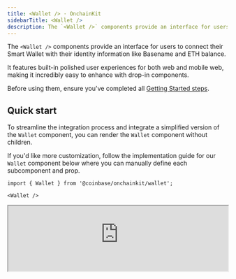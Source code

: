 ```yaml
---
title: <Wallet /> · OnchainKit
sidebarTitle: <Wallet />
description: The `<Wallet />` components provide an interface for users to connect their Smart Wallet with their identity information like Basename and ETH balance.
---
```


The `<Wallet />` components provide an interface for users to connect their
Smart Wallet with their identity information like Basename and ETH balance.

It features built-in polished user experiences for both web and mobile web,
making it incredibly easy to enhance with drop-in components.

Before using them, ensure you've completed all [Getting Started steps](/onchainkit/getting-started).

## Quick start

To streamline the integration process and integrate a simplified version of the `Wallet` component, you can render the `Wallet` component without children. 

If you'd like more customization, follow the implementation guide for our `Wallet` component below where you can manually define each subcomponent and prop.

```tsx twoslash
import { Wallet } from '@coinbase/onchainkit/wallet';

<Wallet />
```

<iframe
  src="https://682cef8eb764086a250fb541-zdfthryttt.chromatic.com/iframe.html?args=&id=onchainkit-wallet-walletcomponents--base&viewMode=story&dark=true&hero=true"
  width="100%"
  height="auto"
/>
{/* <WalletComponents>
  <Wallet />
</WalletComponents> */}

## Walkthrough

<Steps>
  <Step title="Set up your wallet connections">
  Kick off your wallet connection setup by configuring the `wagmi` provider.

  And make sure to update the `appName` as that will be displayed to
  the user when they connect their wallet.

  ```tsx twoslash
  // @noErrors: 2554
  import { ReactNode } from 'react';
  import { WagmiProvider, createConfig, http } from 'wagmi';
  import { baseSepolia } from 'wagmi/chains';
  import { coinbaseWallet } from 'wagmi/connectors';

  const wagmiConfig = createConfig({
    chains: [baseSepolia],
    connectors: [
      coinbaseWallet({
        appName: 'onchainkit',
      }),
    ],
    ssr: true,
    transports: {
      [baseSepolia.id]: http(),
    },
  });

  function App({ children }: { children: ReactNode }) {
    return <WagmiProvider config={wagmiConfig}>{children}</WagmiProvider>;
  }
  ```

  </Step>
  <Step title="Drop in the <Wallet /> components">
  Experience the magic by simply dropping in the `<Wallet />` component
  and watch it seamlessly come to life.

  Additionally, you can see the [`<Identity>`](/onchainkit/identity/identity) components
  like [`<Avatar>`](/onchainkit/identity/avatar), [`<Name>`](/onchainkit/identity/name),
  and [`<Address>`](/onchainkit/identity/address) are used in a composable way.
  Explore their documentation pages to discover various customization options.

  ```tsx twoslash
  import {
    ConnectWallet,
    Wallet,
    WalletDropdown,
    WalletDropdownDisconnect,
  } from '@coinbase/onchainkit/wallet';
  import {
    Address,
    Avatar,
    Name,
    Identity,
  } from '@coinbase/onchainkit/identity';
  import { color } from '@coinbase/onchainkit/theme';

  export function WalletComponents() {
    return (
      <div className="flex justify-end">
        <Wallet>
          <ConnectWallet>
            <Avatar className="h-6 w-6" />
            <Name />
          </ConnectWallet>
          <WalletDropdown>
            <Identity className="px-4 pt-3 pb-2" hasCopyAddressOnClick>
              <Avatar />
              <Name />
              <Address className={color.foregroundMuted} />
            </Identity>
            <WalletDropdownDisconnect />
          </WalletDropdown>
        </Wallet>
      </div>
    );
  }
  ```

  <iframe
    src="https://682cef8eb764086a250fb541-zdfthryttt.chromatic.com/iframe.html?args=&id=onchainkit-wallet-walletcomponents--with-identity-and-disconnect&viewMode=story&dark=true&hero=true"
    width="100%"
    height="auto"
  />
  {/* <WalletComponents>
    <Wallet>
      <ConnectWallet>
        <Avatar className="h-6 w-6" />
        <Name />
      </ConnectWallet>
      <WalletDropdown>
        <Identity className="px-4 pt-3 pb-2" hasCopyAddressOnClick>
          <Avatar />
          <Name />
          <Address className={color.foregroundMuted} />
        </Identity>
        <WalletDropdownDisconnect />
      </WalletDropdown>
    </Wallet>
  </WalletComponents> */}

  </Step>
  <Step title="Drop in pre-made wallet components">
  Expand the user experience with pre-made components like [`<WalletDropdownLink>`](/onchainkit/wallet/wallet-dropdown-link),
  [`<WalletDropdownBasename>`](/onchainkit/wallet/wallet-dropdown-basename),
  [`<WalletDropdownFundLink>`](/onchainkit/wallet/wallet-dropdown-fund-link),
  or `<EthBalance>`, to help you build a seamless wallet experience for your users.

  The `<WalletDropdownLink>` is highly versatile and will likely be your go-to choice
  for adding more links to the dropdown, connecting your users to various pages of your onchain app.

  ```tsx twoslash
  import {
    ConnectWallet,
    Wallet,
    WalletDropdown,
    WalletDropdownBasename, // [!code focus]
    WalletDropdownFundLink, // [!code focus]
    WalletDropdownLink, // [!code focus]
    WalletDropdownDisconnect,
  } from '@coinbase/onchainkit/wallet';
  import {
    Address,
    Avatar,
    Name,
    Identity,
    EthBalance, // [!code focus]
  } from '@coinbase/onchainkit/identity';

  // omitted for brevity

  <Wallet>
    <ConnectWallet>
      <Avatar className="h-6 w-6" />
      <Name />
    </ConnectWallet>
    <WalletDropdown>
      <Identity
        className="px-4 pt-3 pb-2"
        hasCopyAddressOnClick
      >
        <Avatar />
        <Name />
        <Address />
        <EthBalance />
      </Identity>
      <WalletDropdownBasename />
      <WalletDropdownLink
        icon="wallet"
        href="https://keys.coinbase.com"
      >
        Wallet
      </WalletDropdownLink>
      <WalletDropdownFundLink />
      <WalletDropdownDisconnect />
    </WalletDropdown>
  </Wallet>
  ```

  <iframe
    src="https://682cef8eb764086a250fb541-zdfthryttt.chromatic.com/iframe.html?args=&id=onchainkit-wallet-walletcomponents--full-dropdown&viewMode=story&dark=true&hero=true"
    width="100%"
    height="auto"
  />
  {/* <WalletComponents>
    <Wallet>
      <ConnectWallet>
        <Avatar className="h-6 w-6" />
        <Name />
      </ConnectWallet>
      <WalletDropdown>
        <Identity className="px-4 pt-3 pb-2" hasCopyAddressOnClick>
          <Avatar />
          <Name />
          <Address className={color.foregroundMuted} />
          <EthBalance />
        </Identity>
        <WalletDropdownBasename />
        <WalletDropdownLink
          icon="wallet"
          href="https://keys.coinbase.com"
        >
          Wallet
        </WalletDropdownLink>
        <WalletDropdownFundLink />
        <WalletDropdownDisconnect />
      </WalletDropdown>
    </Wallet>
  </WalletComponents> */}

  </Step>
</Steps>

## Customize Connect button text and style

Each OnchainKit component offers the flexibility to customize `className`
and adjust the style of the React components it represents.

Customize the connect wallet text by using the `disconnectedLabel` prop on the `<ConnectWallet />` component.

```tsx twoslash
import {
  ConnectWallet,
  Wallet,
  WalletDropdown,
  WalletDropdownLink,
  WalletDropdownDisconnect,
} from '@coinbase/onchainkit/wallet';
import {
  Address,
  Avatar,
  Name,
  Identity,
  EthBalance,
} from '@coinbase/onchainkit/identity';
import { color } from '@coinbase/onchainkit/theme';
// ---cut-before---
// omitted for brevity

<Wallet>
  <ConnectWallet className='bg-blue-800' disconnectedLabel='Log In'>
    <Avatar className="h-6 w-6" />
    <Name className='text-white' />
  </ConnectWallet>
  <WalletDropdown>
    <Identity
      className="px-4 pt-3 pb-2 hover:bg-blue-200"
      hasCopyAddressOnClick
    >
      <Avatar />
      <Name />
      <Address />
      <EthBalance />
    </Identity>
    <WalletDropdownLink
      className='hover:bg-blue-200'
      icon="wallet"
      href="https://keys.coinbase.com"
    >
      Wallet
    </WalletDropdownLink>
    <WalletDropdownDisconnect className='hover:bg-blue-200' />
  </WalletDropdown>
</Wallet>
```

<iframe
  src="https://682cef8eb764086a250fb541-zdfthryttt.chromatic.com/iframe.html?args=&id=onchainkit-wallet-walletcomponents--custom-styling&viewMode=story&dark=true&hero=true"
  width="100%"
  height="auto"
/>
{/* <WalletComponents>
  <Wallet>
    <ConnectWallet className='bg-blue-800' disconnectedLabel='Log In'>
      <Avatar className="h-6 w-6" />
      <Name className='text-white' />
    </ConnectWallet>
    <WalletDropdown>
      <Identity className="px-4 pt-3 pb-2 hover:bg-blue-200" hasCopyAddressOnClick>
        <Avatar />
        <Name />
        <Address className={color.foregroundMuted} />
        <EthBalance />
      </Identity>
      <WalletDropdownLink
        className='hover:bg-blue-200'
        icon="wallet"
        href="https://keys.coinbase.com"
      >
        Wallet
      </WalletDropdownLink>
      <WalletDropdownDisconnect className='hover:bg-blue-200' />
    </WalletDropdown>
  </Wallet>
</WalletComponents> */}

## Example usage

### Usage with Sign In With Ethereum (SIWE)

To use [Sign In With Ethereum (SIWE)](https://docs.login.xyz/general-information/siwe-overview) with OnchainKit, you can use the `onConnect` prop in the `<ConnectWallet />` component. This will trigger the SIWE prompt when the user connects their wallet.

```tsx twoslash
import { ConnectWallet } from '@coinbase/onchainkit/wallet';
import { base } from 'wagmi/chains';
import { createSiweMessage } from 'viem/siwe'
import { useSignMessage } from 'wagmi';

const message = createSiweMessage({
  address: '0xA0Cf798816D4b9b9866b5330EEa46a18382f251e',
  chainId: base.id,
  domain: 'example.com',
  nonce: 'foobarbaz',
  uri: 'https://example.com/path',
  version: '1',
})

export function WalletComponents() {
  const { signMessage } = useSignMessage();

  return (
    <ConnectWallet onConnect={() => {signMessage({ message })}} />
  );
}

```

## Components

The components are designed to work together hierarchically. For each component, ensure the following:

- `<Wallet />` - Serves as the main container for all wallet-related components.
- `<ConnectWallet />` - Handles the wallet connection process. Place child components inside to customize the connect button appearance.
- `<AppWithWalletModal />` - Enables a wallet aggregation experience.
- `<WalletDropdown />` - Contains additional wallet information and options. Place inside the `<Wallet />` component.
- `<Identity />` - Displays user identity information. Place inside `<WalletDropdown />` for a complete profile view.
- `<WalletDropdownBasename />` - Displays the user's Basename within the dropdown.
- `<WalletDropdownLink />` - Creates a custom link within the dropdown. Use the `icon` prop to add an icon, and `href` to specify the destination.
- `<WalletDropdownDisconnect />` - Provides a disconnect option within the dropdown.

Additional components for customizing the wallet interface include:

- `<Avatar />` - Displays the user's avatar image.
- `<Name />` - Shows the user's name or ENS.
- `<Badge />` - Can be used to display additional user status or information.
- `<Address />` - Shows the user's wallet address.
- `<EthBalance />` - Displays the user's ETH balance.

The Wallet component automatically handles the wallet connection state and updates the UI accordingly.
You need to wrap your application or relevant part of it with these components
to provide a complete wallet interaction experience.

## Component types

- [`WalletReact`](/onchainkit/wallet/types#walletreact)
- [`ConnectWalletReact`](/onchainkit/wallet/types#connectwalletreact)
- [`WalletDropdownReact`](/onchainkit/wallet/types#walletdropdownreact)
- [`WalletDropdownBasenameReact`](/onchainkit/wallet/types#walletdropdownbasenamereact)
- [`WalletDropdownDisconnectReact`](/onchainkit/wallet/types#walletdropdowndisconnectreact)
- [`WalletDropdownLinkReact`](/onchainkit/wallet/types#walletdropdownlinkreact)
